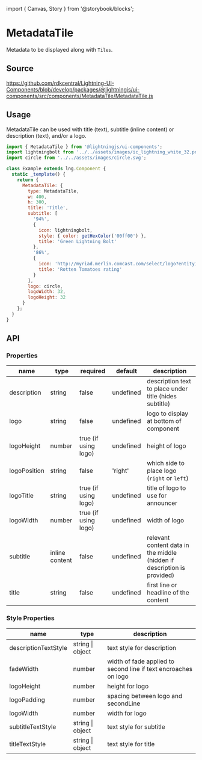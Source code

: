 ﻿import { Canvas, Story } from '@storybook/blocks';

# MetadataTile

Metadata to be displayed along with `Tiles`.

## Source

https://github.com/rdkcentral/Lightning-UI-Components/blob/develop/packages/@lightningjs/ui-components/src/components/MetadataTile/MetadataTile.js

## Usage

MetadataTile can be used with title (text), subtitle (inline content) or description (text), and/or a logo.

```js
import { MetadataTile } from '@lightningjs/ui-components';
import lightningbolt from '../../assets/images/ic_lightning_white_32.png';
import circle from '../../assets/images/circle.svg';

class Example extends lng.Component {
  static _template() {
    return {
      MetadataTile: {
        type: MetadataTile,
        w: 400,
        h: 300,
        title: 'Title',
        subtitle: [
          '94%',
          {
            icon: lightningbolt,
            style: { color: getHexColor('00ff00') },
            title: 'Green Lightning Bolt'
          },
          '86%',
          {
            icon: 'http://myriad.merlin.comcast.com/select/logo?entityId=8527084350383982239&width=32&height=&ratio=1x1&trim=false',
            title: 'Rotten Tomatoes rating'
          }
        ],
        logo: circle,
        logoWidth: 32,
        logoHeight: 32
      }
    };
  }
}
```

<Canvas>
  <Story id="metadata-metadatatile--metadata-tile" />
</Canvas>

## API

### Properties

| name         | type           | required             | default   | description                                                             |
| ------------ | -------------- | -------------------- | --------- | ----------------------------------------------------------------------- |
| description  | string         | false                | undefined | description text to place under title (hides subtitle)                  |
| logo         | string         | false                | undefined | logo to display at bottom of component                                  |
| logoHeight   | number         | true (if using logo) | undefined | height of logo                                                          |
| logoPosition | string         | false                | 'right'   | which side to place logo (`right` or `left`)                            |
| logoTitle    | string         | true (if using logo) | undefined | title of logo to use for announcer                                      |
| logoWidth    | number         | true (if using logo) | undefined | width of logo                                                           |
| subtitle     | inline content | false                | undefined | relevant content data in the middle (hidden if description is provided) |
| title        | string         | false                | undefined | first line or headline of the content                                   |

### Style Properties

| name                 | type             | description                                                     |
| -------------------- | ---------------- | --------------------------------------------------------------- |
| descriptionTextStyle | string \| object | text style for description                                      |
| fadeWidth            | number           | width of fade applied to second line if text encroaches on logo |
| logoHeight           | number           | height for logo                                                 |
| logoPadding          | number           | spacing between logo and secondLine                             |
| logoWidth            | number           | width for logo                                                  |
| subtitleTextStyle    | string \| object | text style for subtitle                                         |
| titleTextStyle       | string \| object | text style for title                                            |
